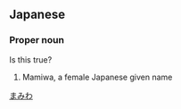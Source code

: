 {{rfv}}
==Japanese==
{{ja-kanjitab|真|実|和}}

===Proper noun===
{{ja-pos|proper|まみわ}} Is this true?

# Mamiwa, a female Japanese given name

[[Category:Japanese female given names|まみわ]]